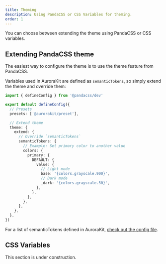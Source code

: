 ```yaml
---
title: Theming
description: Using PandaCSS or CSS Variables for theming.
order: 1
---
```


You can choose between extending the theme using PandaCSS or CSS variables.

## Extending PandaCSS theme

The easiest way to configure the theme is to use the theme feature from PandaCSS.

Variables used in AuroraKit are defined as `semanticTokens`, so simply extend the theme and override them:

```ts title="panda.config.ts"
import { defineConfig } from '@pandacss/dev'

export default defineConfig({
  // Presets
  presets: ['@aurorakit/preset'],

  // Extend theme
  theme: {
    extend: {
      // Override `semanticTokens`
      semanticTokens: {
        // Example: Set primary color to another value
        colors: {
          primary: {
            DEFAULT: {
              value: {
                // Light mode
                base: '{colors.grayscale.900}',
                // Dark mode
                _dark: '{colors.grayscale.50}',
              },
            },
          },
        },
      },
    },
  },
})
```

For a list of semanticTokens defined in AuroraKit, [check out the config file](https://github.com/saasblast/aurorakit/blob/main/packages/preset/src/semantic-tokens/index.ts).

## CSS Variables

<Callout title="WIP" emoji="⚒️">
  This section is under construction.
</Callout>
